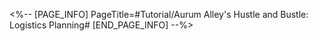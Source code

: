 <%-- [PAGE_INFO]
PageTitle=#Tutorial/Aurum Alley's Hustle and Bustle: Logistics Planning#
[END_PAGE_INFO] --%>
{{Tutorial
|sort      = 801107
|title     = Aurum Alley's Hustle and Bustle: Logistics Planning
|subtitle  = 
|type      = 
|about     = 
|image1    = Tutorial Aurum Alley's Hustle and Bustle Logistics Planning 1.png{{subst:void|<!--$UPLOAD:<<SpriteOutput/TutorialPic/TutorialPage_801107.png>-<Tutorial Aurum Alley's Hustle and Bustle Logistics Planning 1.png>>}}
|text1     = Plan a route and use the {{Color|h|nobold=1|route advantages}} to {{Color|h|nobold=1|increase the logistic score}} of the route
}}